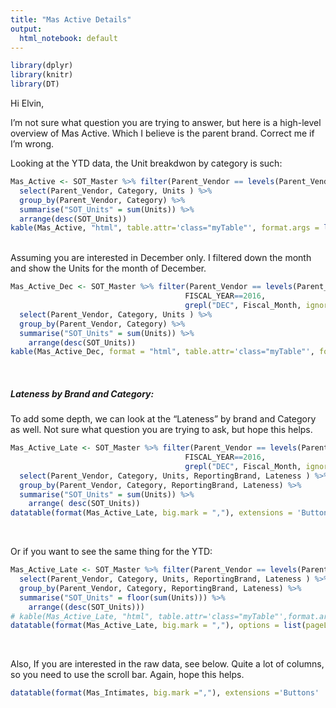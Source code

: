 ```yaml
---
title: "Mas Active Details"
output:
  html_notebook: default
---
```

<style>
  .myTable td {
    padding: 10px;
    border-bottom: 1px solid black;
  }
</style>

```r
library(dplyr)
library(knitr)
library(DT)
```

Hi Elvin,

I'm not sure what question you are trying to answer, but here is a high-level overview of Mas Active. Which I believe is the parent brand. Correct me if I'm wrong. 



Looking at the YTD data, the Unit breakdwon by category is such:

```r
Mas_Active <- SOT_Master %>% filter(Parent_Vendor == levels(Parent_Vendor)[223]) %>% 
  select(Parent_Vendor, Category, Units ) %>% 
  group_by(Parent_Vendor, Category) %>% 
  summarise("SOT_Units" = sum(Units)) %>% 
  arrange(desc(SOT_Units))
kable(Mas_Active, "html", table.attr='class="myTable"', format.args = list(big.mark=","), caption = "YTD Units by Category and Vendor")
```


<br>
Assuming you are interested in December only. I filtered down the month and show the Units for the month of December.

```r
Mas_Active_Dec <- SOT_Master %>% filter(Parent_Vendor == levels(Parent_Vendor)[223], 
                                       FISCAL_YEAR==2016, 
                                       grepl("DEC", Fiscal_Month, ignore.case = TRUE)) %>% 
  select(Parent_Vendor, Category, Units ) %>% 
  group_by(Parent_Vendor, Category) %>% 
  summarise("SOT_Units" = sum(Units)) %>% 
    arrange(desc(SOT_Units))
kable(Mas_Active_Dec, format = "html", table.attr='class="myTable"', format.args= list(big.mark = ","), caption = "Units by Category and Vendor for December")

```

<br>

##### **Lateness by Brand and Category:**

To add some depth, we can look at the "Lateness" by brand and Category as well. Not sure what question you are trying to ask, but hope this helps.  


```r
Mas_Active_Late <- SOT_Master %>% filter(Parent_Vendor == levels(Parent_Vendor)[223], 
                                       FISCAL_YEAR==2016, 
                                       grepl("DEC", Fiscal_Month, ignore.case = TRUE)) %>% 
  select(Parent_Vendor, Category, Units, ReportingBrand, Lateness ) %>% 
  group_by(Parent_Vendor, Category, ReportingBrand, Lateness) %>% 
  summarise("SOT_Units" = sum(Units)) %>% 
    arrange( desc(SOT_Units))
datatable(format(Mas_Active_Late, big.mark = ","), extensions = 'Buttons', options = list(pageLength = 5, dom = 'lfrtBip' , buttons = c('excel', 'pdf', 'csv') ), caption = "Lateness by Brand and Category for December")
```
<br>

Or if you want to see the same thing for the YTD:


```r
Mas_Active_Late <- SOT_Master %>% filter(Parent_Vendor == levels(Parent_Vendor)[223]) %>% 
  select(Parent_Vendor, Category, Units, ReportingBrand, Lateness ) %>% 
  group_by(Parent_Vendor, Category, ReportingBrand, Lateness) %>% 
  summarise("SOT_Units" = floor(sum(Units))) %>% 
    arrange((desc(SOT_Units)))
# kable(Mas_Active_Late, "html", table.attr='class="myTable"',format.args= list(big.mark = ","), caption = "Lateness by Brand and Category for YTD")
datatable(format(Mas_Active_Late, big.mark = ","), options = list(pageLength = 5, dom = 'lfrtBip', buttons = c('excel', 'pdf', 'csv')), caption = "Lateness by Brand and Category for YTD" )
```
<br>

Also, If you are interested in the raw data, see below. Quite a lot of columns, so you need to use the scroll bar. Again, hope this helps. 

```r
datatable(format(Mas_Intimates, big.mark =","), extensions ='Buttons'  , options = list(pageLength = 5, dom = 'lfrtBip', scrollX = TRUE, buttons = c('excel', 'csv')))
```

